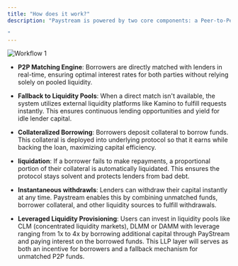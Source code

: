 ```yaml
---
title: "How does it work?"
description: "Paystream is powered by two core components: a Peer-to-Peer (P2P) Matching Engine and a set of integrated Underlying Markets.

"
---
```


![Workflow 1](./images/workflow-1.png)


- **P2P Matching Engine**: Borrowers are directly matched with lenders in real-time, ensuring optimal interest rates for both parties without relying solely on pooled liquidity.

- **Fallback to Liquidity Pools**: When a direct match isn't available, the system utilizes external liquidity platforms like Kamino to fulfill requests instantly. This ensures continuous lending opportunities and yield for idle lender capital.

- **Collateralized Borrowing**: Borrowers deposit collateral to borrow funds. This collateral is deployed into underlying protocol so that it earns while backing the loan, maximizing capital efficiency.

- **liquidation**: If a borrower fails to make repayments, a proportional portion of their collateral is automatically liquidated. This ensures the protocol stays solvent and protects lenders from bad debt.

- **Instantaneous withdrawls**: Lenders can withdraw their capital instantly at any time. Paystream enables this by combining unmatched funds, borrower collateral, and other liquidity sources to fulfill withdrawals.

- **Leveraged Liquidity Provisioning**: Users can invest in liquidity pools like CLM (concentrated liquidity markets), DLMM or DAMM  with leverage ranging from 1x to 4x by borrowing additional capital through PayStream and paying interest on the borrowed funds. This LLP layer will serves as both an incentive for borrowers and a fallback mechanism for unmatched P2P funds.